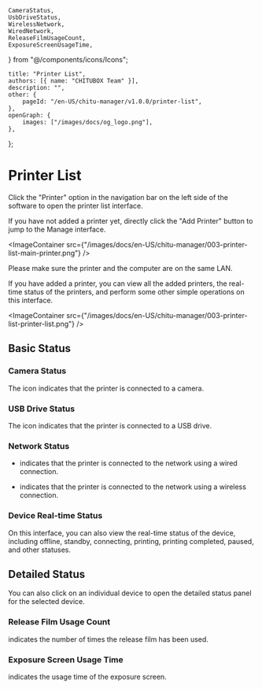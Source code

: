 	CameraStatus,
	UsbDriveStatus,
	WirelessNetwork,
	WiredNetwork,
	ReleaseFilmUsageCount,
	ExposureScreenUsageTime,
} from "@/components/icons/Icons";

	title: "Printer List",
	authors: [{ name: "CHITUBOX Team" }],
	description: "",
	other: {
		pageId: "/en-US/chitu-manager/v1.0.0/printer-list",
	},
	openGraph: {
		images: ["/images/docs/og_logo.png"],
	},
};

# Printer List

Click the "Printer" option in the navigation bar on the left side of the software to open the printer list interface.

If you have not added a printer yet, directly click the "Add Printer" button to jump to the <NextLink href="/en-US/chitu-manager/latest/ui-and-features/add-printers">Manage</NextLink> interface.

<ImageContainer
	src={"/images/docs/en-US/chitu-manager/003-printer-list-main-printer.png"}
/>

<Admonition type="note">
	Please make sure the printer and the computer are on the same LAN.
</Admonition>

If you have added a printer, you can view all the added printers, the real-time status of the printers, and perform some other simple <NextLink href="/en-US/chitu-manager/latest/ui-and-features/operations">operations</NextLink> on this interface.

<ImageContainer
	src={"/images/docs/en-US/chitu-manager/003-printer-list-printer-list.png"}
/>

## Basic Status

### Camera Status

The <CameraStatus /> icon indicates that the printer is connected to a camera.

### USB Drive Status

The <UsbDriveStatus /> icon indicates that the printer is connected to a USB drive.

### Network Status

-   <WiredNetwork /> indicates that the printer is connected to the network
    using a wired connection.

-   <WirelessNetwork /> indicates that the printer is connected to the network
    using a wireless connection.

### Device Real-time Status

On this interface, you can also view the real-time status of the device, including offline, standby, connecting, printing, printing completed, paused, and other statuses.

## Detailed Status

You can also click on an individual device to open the detailed status panel for the selected device.

### Release Film Usage Count

<ReleaseFilmUsageCount /> indicates the number of times the release film has
been used.

### Exposure Screen Usage Time

<ExposureScreenUsageTime /> indicates the usage time of the exposure screen.
